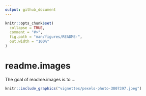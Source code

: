 ```yaml
---
output: github_document
---
```


<!-- README.md is generated from README.Rmd. Please edit that file -->

```r
knitr::opts_chunk$set(
  collapse = TRUE,
  comment = "#>",
  fig.path = "man/figures/README-",
  out.width = "100%"
)
```

# readme.images

<!-- badges: start -->
<!-- badges: end -->

The goal of readme.images is to ...

```r
knitr::include_graphics("vignettes/pexels-photo-3807397.jpeg")
```
